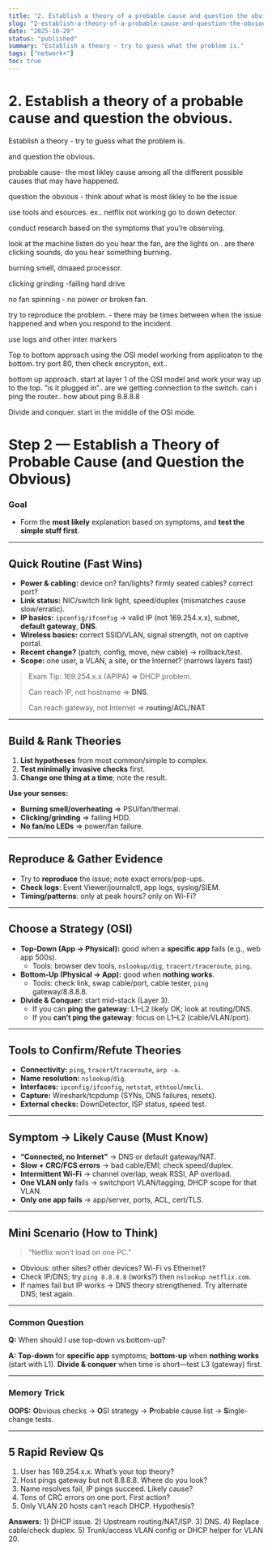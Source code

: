```yaml
---
title: "2. Establish a theory of a probable cause and question the obvious."
slug: "2-establish-a-theory-of-a-probable-cause-and-question-the-obvious"
date: "2025-10-29"
status: "published"
summary: "Establish a theory - try to guess what the problem is."
tags: ["network+"]
toc: true
---
```


# 2. Establish a theory of a probable cause and question the obvious.

Establish a theory - try to guess what the problem is. 

and question the obvious. 

probable cause- the most likley cause among all the different possible causes that may have happened. 

question the obvious - think about what is most likley to be the issue 

use tools and esources. ex.. netflix not working go to down detector. 

conduct research based on the symptoms that you’re observing. 

look at the machine listen do you hear the fan, are the lights on . are there clicking sounds, do you hear something burning. 

burning smell, dmaaed processor. 

clicking grinding -failing hard drive 

no fan spinning - no power or broken fan. 

try to reproduce the problem. - there may be times between when the issue happened and when you respond to the incident. 

use logs and other inter markers 

Top to bottom approach using the OSI model working from applicaton to the bottom. try port 80, then check encrypton, ext.. 

bottom up approach. start at layer 1 of the OSI model and work your way up to the top. “is it plugged in”.. are we getting connection to the switch. can i ping the router.. how about ping 8.8.8.8

Divide and conquer. start in the middle of the OSI mode. 

# Step 2 — Establish a Theory of Probable Cause (and Question the Obvious)

### Goal

- Form the **most likely** explanation based on symptoms, and **test the simple stuff first**.

---

## Quick Routine (Fast Wins)

- **Power & cabling:** device on? fan/lights? firmly seated cables? correct port?
- **Link status:** NIC/switch link light, speed/duplex (mismatches cause slow/erratic).
- **IP basics:** `ipconfig/ifconfig` → valid IP (not 169.254.x.x), subnet, **default gateway**, **DNS**.
- **Wireless basics:** correct SSID/VLAN, signal strength, not on captive portal.
- **Recent change?** (patch, config, move, new cable) → rollback/test.
- **Scope:** one user, a VLAN, a site, or the Internet? (narrows layers fast)

> Exam Tip: 169.254.x.x (APIPA) ⇒ DHCP problem.
> 
> 
> Can reach IP, not hostname ⇒ **DNS**.
> 
> Can reach gateway, not Internet ⇒ **routing/ACL/NAT**.
> 

---

## Build & Rank Theories

1. **List hypotheses** from most common/simple to complex.
2. **Test minimally invasive checks** first.
3. **Change one thing at a time**; note the result.

**Use your senses:**

- **Burning smell/overheating** ⇒ PSU/fan/thermal.
- **Clicking/grinding** ⇒ failing HDD.
- **No fan/no LEDs** ⇒ power/fan failure.

---

## Reproduce & Gather Evidence

- Try to **reproduce** the issue; note exact errors/pop-ups.
- **Check logs**: Event Viewer/journalctl, app logs, syslog/SIEM.
- **Timing/patterns**: only at peak hours? only on Wi-Fi?

---

## Choose a Strategy (OSI)

- **Top-Down (App → Physical):** good when a **specific app** fails (e.g., web app 500s).
    - Tools: browser dev tools, `nslookup/dig`, `tracert/traceroute`, `ping`.
- **Bottom-Up (Physical → App):** good when **nothing works**.
    - Tools: check link, swap cable/port, cable tester, `ping` gateway/8.8.8.8.
- **Divide & Conquer:** start mid-stack (Layer 3).
    - If you can **ping the gateway**: L1–L2 likely OK; look at routing/DNS.
    - If you **can’t ping the gateway**: focus on L1–L2 (cable/VLAN/port).

---

## Tools to Confirm/Refute Theories

- **Connectivity:** `ping`, `tracert`/`traceroute`, `arp -a`.
- **Name resolution:** `nslookup`/`dig`.
- **Interfaces:** `ipconfig/ifconfig`, `netstat`, `ethtool`/`nmcli`.
- **Capture:** Wireshark/tcpdump (SYNs, DNS failures, resets).
- **External checks:** DownDetector, ISP status, speed test.

---

## Symptom → Likely Cause (Must Know)

- **“Connected, no Internet”** → DNS or default gateway/NAT.
- **Slow + CRC/FCS errors** → bad cable/EMI; check speed/duplex.
- **Intermittent Wi-Fi** → channel overlap, weak RSSI, AP overload.
- **One VLAN only** fails → switchport VLAN/tagging, DHCP scope for that VLAN.
- **Only one app fails** → app/server, ports, ACL, cert/TLS.

---

## Mini Scenario (How to Think)

> “Netflix won’t load on one PC.”
> 
- Obvious: other sites? other devices? Wi-Fi vs Ethernet?
- Check IP/DNS; try `ping 8.8.8.8` (works?) then `nslookup netflix.com`.
- If names fail but IP works → DNS theory strengthened. Try alternate DNS; test again.

---

### Common Question

**Q:** When should I use top-down vs bottom-up?

**A:** **Top-down** for **specific app** symptoms; **bottom-up** when **nothing works** (start with L1). **Divide & conquer** when time is short—test L3 (gateway) first.

---

### Memory Trick

**OOPS:** **O**bvious checks → **O**SI strategy → **P**robable cause list → **S**ingle-change tests.

---

## 5 Rapid Review Qs

1. User has 169.254.x.x. What’s your top theory?
2. Host pings gateway but not 8.8.8.8. Where do you look?
3. Name resolves fail, IP pings succeed. Likely cause?
4. Tons of CRC errors on one port. First action?
5. Only VLAN 20 hosts can’t reach DHCP. Hypothesis?

**Answers:** 1) DHCP issue. 2) Upstream routing/NAT/ISP. 3) DNS. 4) Replace cable/check duplex. 5) Trunk/access VLAN config or DHCP helper for VLAN 20.